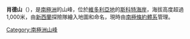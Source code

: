 {{Coord|76|37|S|162|8|E||display=title}}

'''肖德山'''（{{lang-en|Shoulder Mountain}}），是[[南極洲|南極洲]]的山峰，位於[[維多利亞地|維多利亞地]]的[[斯科特海岸|斯科特海岸]]，海拔高度超過1,000米，由[[新西蘭|新西蘭]]探險隊繪入地圖和命名，現時由[[南極條約體系|南極條約體系]]管理。

{{DEFAULTSORT:Shoulder Mountain}}
[[Category:南極洲山峰|Category:南極洲山峰]]


{{ScottCoast-geo-stub}}